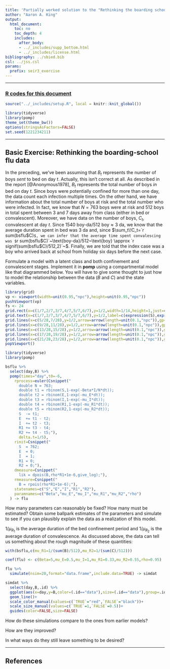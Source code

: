 ```yaml
---
title: 'Partially worked solution to the "Rethinking the boarding school flu" exercise'
author: "Aaron A. King"
output:
  html_document:
    toc: no
    toc_depth: 4
    includes:
      after_body:
      - ../_includes/supp_bottom.html
      - ../_includes/license.html
bibliography: ../sbied.bib
csl: ../jss.csl
params:
  prefix: seir3_exercise
---
```


\newcommand\prob[1]{\mathbb{P}\left[{#1}\right]}
\newcommand\expect[1]{\mathbb{E}\left[{#1}\right]}
\newcommand\var[1]{\mathrm{Var}\left[{#1}\right]}
\newcommand\dist[2]{\mathrm{#1}\left(#2\right)}
\newcommand\lik{\mathcal{L}}
\newcommand\loglik{\ell}

--------------------

### [**R** codes for this document](./seir3_exercise.R)

```r
source("../_includes/setup.R", local = knitr::knit_global())
```
```r
library(tidyverse)
library(pomp)
theme_set(theme_bw())
options(stringsAsFactors=FALSE)
set.seed(1221234211)
```

----------------------------

## Basic Exercise: Rethinking the boarding-school flu data

In the preceding, we've been assuming that $B_t$ represents the number of boys *sent* to bed on day $t$.
Actually, this isn't correct at all.
As described in the report [@Anonymous1978], $B_t$ represents the total number of boys *in* bed on day $t$.
Since boys were potentially confined for more than one day, the data count each infection multiple times.
On the other hand, we have information about the total number of boys at risk and the total number who were infected.
In fact, we know that $N=763$ boys were at risk and 512 boys in total spent between 3 and 7 days away from class (either in bed or convalescent).
Moreover, we have data on the number of boys, $C_t$, convalescent at day $t$.
Since $1540~\text{boy-da}/512~\text{boy} \approx 3~\text{da}$, we know that the average duration spent in bed was 3&nbsp;da and, since $\sum_t\!C_t=`r sum(bsflu$C)`$, we can infer that the average time spent convalescing was $`r sum(bsflu$C)`~\text{boy-da}/512~\text{boy} \approx `r signif(sum(bsflu$C)/512,2)`~\text{da}$.
Finally, we are told that the index case was a boy who arrived back at school from holiday six days before the next case.

Formulate a model with a latent class and both confinement and convalescent stages.
Implement it in **pomp** using a compartmental model like that diagrammed below.
You will have to give some thought to just how to model the relationship between the data ($B$ and $C$) and the state variables.

```r
library(grid)
vp <- viewport(width=unit(0.95,"npc"),height=unit(0.95,"npc"))
pushViewport(vp)
fs <- 24
grid.rect(x=c(1/7,2/7,3/7,4/7,5/7,6/7),y=1/2,width=1/14,height=1,just=c(0.5,0.5),gp=gpar(fill="white",lwd=2))
grid.text(x=c(1/7,2/7,3/7,4/7,5/7,6/7),y=1/2,label=c(expression(S),expression(E),expression(I),expression(R[1]),expression(R[2]),expression(R[3])),gp=gpar(fontface=3,fontsize=fs))
grid.lines(x=c(5/28,7/28),y=1/2,arrow=arrow(length=unit(0.1,"npc")),gp=gpar(lwd=2))
grid.lines(x=c(9/28,11/28),y=1/2,arrow=arrow(length=unit(0.1,"npc")),gp=gpar(lwd=2))
grid.lines(x=c(13/28,15/28),y=1/2,arrow=arrow(length=unit(0.1,"npc")),gp=gpar(lwd=2))
grid.lines(x=c(17/28,19/28),y=1/2,arrow=arrow(length=unit(0.1,"npc")),gp=gpar(lwd=2))
grid.lines(x=c(21/28,23/28),y=1/2,arrow=arrow(length=unit(0.1,"npc")),gp=gpar(lwd=2))
popViewport()
```

```r
library(tidyverse)
library(pomp)

bsflu %>%
  select(day,B) %>%
  pomp(times="day",t0=-6,
    rprocess=euler(Csnippet("
      double N = 763;
      double t1 = rbinom(S,1-exp(-Beta*I/N*dt));
      double t2 = rbinom(E,1-exp(-mu_E*dt));
      double t3 = rbinom(I,1-exp(-mu_I*dt));
      double t4 = rbinom(R1,1-exp(-mu_R1*dt));
      double t5 = rbinom(R2,1-exp(-mu_R2*dt));
      S  -= t1;
      E  += t1 - t2;
      I  += t2 - t3;
      R1 += t3 - t4;
      R2 += t4 - t5;"),
      delta.t=1/5),
    rinit=Csnippet("
      S  = 762;
      E  = 0;
      I  = 1;
      R1 = 0;
      R2 = 0;"),
    dmeasure=Csnippet("
      lik = dpois(B,rho*R1+1e-6,give_log);"),
    rmeasure=Csnippet("
      B = rpois(rho*R1+1e-6);"),
    statenames=c("S","E","I","R1","R2"),
    paramnames=c("Beta","mu_E","mu_I","mu_R1","mu_R2","rho")
  ) -> flu
```

How many parameters can reasonably be fixed?
How many must be estimated?
Obtain some ballpark estimates of the parameters and simulate to see if you can plausibly explain the data as a realization of this model.

$1/\mu_{R_1}$ is the average duration of the bed confinement period and $1/\mu_{R_2}$ is the average duration of convalescence.
As discussed above, the data can tell us something about the rough magnitude of these quantities:
```r
with(bsflu,c(mu_R1=1/(sum(B)/512),mu_R2=1/(sum(C)/512)))
```

```r
coef(flu) <- c(Beta=5,mu_E=0.5,mu_I=1,mu_R1=0.33,mu_R2=0.55,rho=0.95)

flu %>%
  simulate(nsim=20,format="data.frame",include.data=TRUE) -> simdat

simdat %>%
  select(day,B,.id) %>%
  ggplot(aes(x=day,y=B,color=(.id=="data"),size=(.id=="data"),group=.id))+
  geom_line()+
  scale_color_manual(values=c(`TRUE`="red",`FALSE`="black"))+
  scale_size_manual(values=c(`TRUE`=1,`FALSE`=0.5))+
  guides(color=FALSE,size=FALSE)
```

How do these simulations compare to the ones from earlier models?

How are they improved?

In what ways do they still leave something to be desired?

----------------------------

## References
